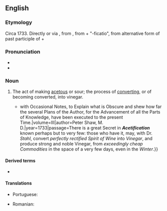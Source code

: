 {{also|acétification}}
==English==

===Etymology===
Circa 1733. Directly or via {{etyl|fr|en}} {{m|fr|acétification}}, from {{etyl|NL.|en}} {{m|la|acetificatio}}, from {{m|la|acetum||vinegar}} + "-ficatio", from alternative form of past participle of {{m|la|facio|facere|to make}} + {{m|la|-io}}

===Pronunciation===
* {{IPA|/əˌsiː.tɪ.fɪˈkeɪ.ʃən/|/əˌsɛ.tɪ.fɪˈkeɪ.ʃən/|lang=en}}
* {{rhymes|eɪʃən|lang=en}}

===Noun===
{{en-noun|-|s}}

# The act of making [[acetous]] or sour; the process of [[converting]], or of becoming converted, into vinegar.
#* {{quote-book|lang=en|title=Philosophical Works of Francis Bacon {{...}} with Occasional Notes, to Explain what is Obscure and shew how far the several Plans of the Author, for the Advancement of all the Parts of Knowledge, have been executed to the present Time.|volume=III|author=Peter Shaw, M. D.|year=1733|passage=There is a great Secret in '''''Acetification''''' known perhaps but to very few: those who have it, may, with Dr. ''Stahl'', convert ''perfectly rectified Spirit of Wine'' into ''Vinegar'', and produce strong and noble Vinegar, from ''exceedingly cheap Commodities'' in the space of a very few days, even in the ''Winter''.}}

====Derived terms====
* {{l|en|acetify}}

====Translations====
{{trans-top|the act of making acetous or sour; the process of converting, or of becoming converted, into vinegar}}
* Portuguese: {{t|pt|acetificação|f}}
{{trans-mid}}
{{trans-bottom}}

{{checktrans-top}}
* Romanian: {{t+check|ro|acetificare|f}} <!-- looks like a verb (infinitive) -->
{{trans-mid}}
{{trans-bottom}}
